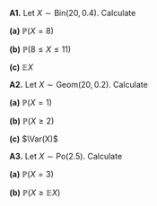 ::::: {.myq}
**A1.** Let $X \sim \text{Bin}(20, 0.4)$. Calculate

:::: {.subq}
**(a)** $\mathbb P(X = 8)$
::::

:::: {.subq}
**(b)** $\mathbb P(8 \leq X \leq 11)$
::::

:::: {.subq}
**(c)** $\mathbb EX$
::::
:::::

::::: {.myq}
**A2.** Let $X \sim \text{Geom}(20, 0.2)$. Calculate

:::: {.subq}
**(a)** $\mathbb P(X = 1)$
::::

:::: {.subq}
**(b)** $\mathbb P(X \geq 2)$
::::

:::: {.subq}
**(c)** $\Var(X)$
::::
:::::

::::: {.myq}
**A3.** Let $X \sim \text{Po}(2.5)$. Calculate

:::: {.subq}
**(a)** $\mathbb P(X = 3)$
::::

:::: {.subq}
**(b)** $\mathbb P(X \geq \mathbb EX)$
::::
:::::



